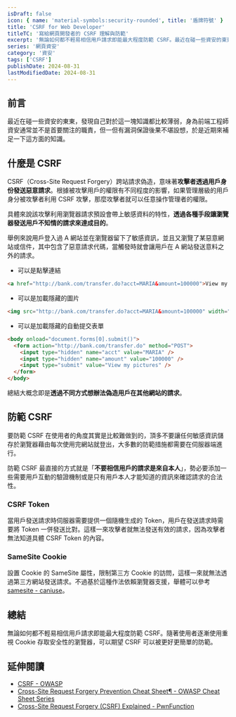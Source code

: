 ```yaml
---
isDraft: false
icon: { name: 'material-symbols:security-rounded', title: '盾牌符號' }
title: 'CSRF for Web Developer'
titleTC: '寫給網頁開發者的 CSRF 理解與防範'
excerpt: '無論如何都不輕易相信用戶請求即能最大程度防範 CSRF。最近在碰一些資安的東東，發現自己對於這一塊知識都比較薄弱，身為前端工程師資安通常並不是首要關注的職責，但一但有漏洞保證後果不堪設想，於是近期來補足一下這方面的知識。'
series: '網頁資安'
category: '資安'
tags: ['CSRF']
publishDate: 2024-08-31
lastModifiedDate: 2024-08-31
---
```


## 前言

最近在碰一些資安的東東，發現自己對於這一塊知識都比較薄弱，身為前端工程師資安通常並不是首要關注的職責，但一但有漏洞保證後果不堪設想，於是近期來補足一下這方面的知識。

## 什麼是 CSRF

CSRF（Cross-Site Request Forgery）跨站請求偽造，意味著**攻擊者透過用戶身份發送惡意請求**。根據被攻擊用戶的權限有不同程度的影響，如果管理層級的用戶身分被攻擊者利用 CSRF 攻擊，那麼攻擊者就可以任意操作管理者的權限。

具體來說該攻擊利用瀏覽器請求預設會帶上敏感資料的特性，**透過各種手段讓瀏覽器發送用戶不知情的請求來達成目的**。

舉例來說用戶登入過 A 網站並在瀏覽器留下了敏感資訊，並且又瀏覽了某惡意網站或信件，其中包含了惡意請求代碼，當觸發時就會讓用戶在 A 網站發送意料之外的請求。

- 可以是點擊連結

```html
<a href="http://bank.com/transfer.do?acct=MARIA&amount=100000">View my Pictures!</a>
```

- 可以是加載隱藏的圖片

```html
<img src="http://bank.com/transfer.do?acct=MARIA&amount=100000" width="0" height="0" border="0" />
```

- 可以是加載隱藏的自動提交表單

```html
<body onload="document.forms[0].submit()">
  <form action="http://bank.com/transfer.do" method="POST">
    <input type="hidden" name="acct" value="MARIA" />
    <input type="hidden" name="amount" value="100000" />
    <input type="submit" value="View my pictures" />
  </form>
</body>
```

總結大概念即是**透過不同方式想辦法偽造用戶在其他網站的請求**。

## 防範 CSRF

要防範 CSRF 在使用者的角度其實是比較難做到的，頂多不要讓任何敏感資訊儲存於瀏覽器藉由每次使用完網站就登出，大多數的防範措施都需要在伺服器端進行。

防範 CSRF 最直接的方式就是「**不要相信用戶的請求是來自本人**」，勢必要添加一些需要用戶互動的驗證機制或是只有用戶本人才能知道的資訊來確認請求的合法性。

### CSRF Token

當用戶發送請求時伺服器需要提供一個隨機生成的 Token，用戶在發送請求時需要將 Token 一併發送比對。這樣一來攻擊者就無法發送有效的請求，因為攻擊者無法知道具體 CSRF Token 的內容。

### SameSite Cookie

設置 Cookie 的 SameSite 屬性，限制第三方 Cookie 的訪問，這樣一來就無法透過第三方網站發送請求。不過基於這種作法依賴瀏覽器支援，舉體可以參考 [samesite - caniuse](https://caniuse.com/?search=samesite)。

## 總結

無論如何都不輕易相信用戶請求即能最大程度防範 CSRF。隨著使用者逐漸使用重視 Cookie 存取安全性的瀏覽器，可以期望 CSRF 可以被更好更簡單的防範。

## 延伸閱讀

- [CSRF - OWASP](https://owasp.org/www-community/attacks/csrf)
- [Cross-Site Request Forgery Prevention Cheat Sheet¶ - OWASP Cheat Sheet Series](https://cheatsheetseries.owasp.org/cheatsheets/Cross-Site_Request_Forgery_Prevention_Cheat_Sheet.html)
- [Cross-Site Request Forgery (CSRF) Explained - PwnFunction](https://www.youtube.com/watch?v=eWEgUcHPle0)
